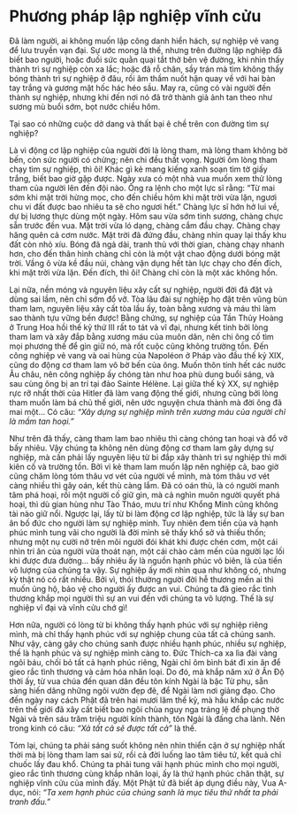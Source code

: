 # Phương pháp lập nghiệp vĩnh cửu {- #phuong-phap-lap-nghiep-vinh-cuu}

Ðã làm người, ai không muốn lập công danh hiển hách, sự nghiệp vẻ vang để lưu truyền vạn đại. Sự ước mong là thế, nhưng trên đường lập nghiệp đã biết bao người, hoặc đuối sức quằn quại tắt thở bên vệ đường, khi nhìn thấy thành trì sự nghiệp còn xa lắc; hoặc đã rỗ chân, sầy trán mà tìm không thấy bóng thành trì sự nghiệp ở đâu, rồi âm thầm nuốt hận quay về với hai bàn tay trắng và gương mặt hốc hác héo sầu. May ra, cũng có vài người đến thành sự nghiệp, nhưng khi đến nơi nó đã trở thành giả ảnh tan theo như sương mù buổi sớm, bọt nước chiều hôm.  
  
Tại sao có những cuộc dở dang và thất bại ê chề trên con đường tìm sự nghiệp?  
  
Là vì động cơ lập nghiệp của người đời là lòng tham, mà lòng tham không bờ bến, còn sức người có chừng; nên chi đều thất vọng. Người ôm lòng tham chạy tìm sự nghiệp, thì ôi! Khác gì kẻ mang kiếng xanh soạn tìm tờ giấy trắng, biết bao giờ gặp được. Ngày xưa có một nhà vua muốn xem thử lòng tham của người lên đến đội nào. Ông ra lệnh cho một lực sĩ rằng: "Từ mai sớm khi mặt trời hừng mọc, cho đến chiều hôm khi mặt trời vừa lặn, ngươi chu vi đất được bao nhiêu ta sẽ cho ngươi hết." Chàng lực sĩ hớn hở lui về, dự bị lương thực dùng một ngày. Hôm sau vừa sớm tinh sương, chàng chực sẵn trước đền vua. Mặt trời vừa ló dạng, chàng cắm đầu chạy. Chàng chạy hăng quên cả cơm nước. Mặt trời đã đứng đầu, chàng nhìn quay lại thấy khu đất còn nhỏ xíu. Bóng đã ngả dài, tranh thủ với thời gian, chàng chạy nhanh hơn, cho đến thân hình chàng chỉ còn là một vật chao động dưới bóng mặt trời. Vầng ô vừa kề đầu núi, chàng vận dụng hết tàn lực chạy cho đến đích, khi mặt trời vừa lặn. Ðến đích, thì ôi! Chàng chỉ còn là một xác không hồn.  
  
Lại nữa, nền móng và nguyên liệu xây cất sự nghiệp, người đời đã đặt và dùng sai lầm, nên chỉ sớm đổ vỡ. Tòa lâu đài sự nghiệp họ đặt trên vũng bùn tham lam, nguyên liệu xây cất tòa lầu ấy, toàn bằng xương và máu thì làm sao thành tựu vững bền được! Bằng chứng, sự nghiệp của Tần Thủy Hoàng ở Trung Hoa hồi thế kỷ thứ III rất to tát và vĩ đại, nhưng kết tinh bởi lòng tham lam và xây đắp bằng xương máu của muôn dân, nên chi ông cố tìm mọi phương thế để gìn giữ nó, mà rốt cuộc cũng không trường tồn. Ðến công nghiệp vẻ vang và oai hùng của Napoléon ở Pháp vào đầu thế kỷ XIX, cũng do động cơ tham lam vô bờ bến của ông. Muốn thôn tính hết các nước Âu châu, nên công nghiệp ấy chóng tàn như hoa phù dung buổi sáng, và sau cùng ông bị an trí tại đảo Sainte Hélène. Lại giữa thế kỷ XX, sự nghiệp rực rỡ nhất thời của Hitler đã làm vang động thế giới, nhưng cũng bởi lòng tham muốn làm bá chủ thế giới, nên ước nguyện chưa thành mà đời ông đã mai một... Có câu: *"Xây dựng sự nghiệp mình trên xương máu của người chỉ là mầm tan hoại."*  
  
Như trên đã thấy, càng tham lam bao nhiêu thì càng chóng tan hoại và đổ vỡ bấy nhiêu. Vậy chúng ta không nên dùng động cơ tham lam gây dựng sự nghiệp, mà cần phải lấy nguyên liệu từ bi đắp xây thành trì sự nghiệp thì mới kiên cố và trường tồn. Bởi vì kẻ tham lam muốn lập nên nghiệp cả, bao giờ cũng chăm lòng tóm thâu vơ vét của người về mình, mà tóm thâu vơ vét càng nhiều thì gây oán, kết thù càng lắm. Ðã có oán thù, là có người manh tâm phá hoại, rồi một người cố giữ gìn, mà cả nghìn muôn người quyết phá hoại, thì dù gian hùng như Tào Tháo, mưu trí như Khổng Minh cũng không tài nào giữ nổi. Ngược lại, lấy từ bi làm động cơ lập nghiệp, tức là lấy sự ban ân bố đức cho người làm sự nghiệp mình. Tuy nhiên đem tiền của và hạnh phúc mình tung vãi cho người là đời mình sẽ thấy khổ sở và thiếu thốn; nhưng một nụ cười nở trên môi người đói khát khi được chén cơm, một cái nhìn tri ân của người vừa thoát nạn, một cái chào cảm mến của người lạc lối khi được đưa đường... bấy nhiêu ấy là nguồn hạnh phúc vô biên, là của tiền vô lượng của chúng ta vậy. Sự nghiệp ấy mới nhìn qua như không có, nhưng kỳ thật nó có rất nhiều. Bởi vì, thói thường người đời hễ thương mến ai thì muốn ủng hộ, bảo vệ cho người ấy được an vui. Chúng ta đã gieo rắc tình thương khắp mọi người thì sự an vui đến với chúng ta vô lượng. Thế là sự nghiệp vĩ đại và vĩnh cửu chớ gì!  
  
Hơn nữa, người có lòng từ bi không thấy hạnh phúc với sự nghiệp riêng mình, mà chỉ thấy hạnh phúc với sự nghiệp chung của tất cả chúng sanh. Như vậy, càng gây cho chúng sanh được nhiều hạnh phúc, nhiều sự nghiệp, thế là hạnh phúc và sự nghiệp mình càng to. Ðức Thích-ca xa lìa đài vàng ngôi báu, chối bỏ tất cả hạnh phúc riêng, Ngài chỉ ôm bình bát đi xin ăn để gieo rắc tình thương và cảm hóa nhân loại. Do đó, mà khắp năm xứ ở Ấn Ðộ thời ấy, từ vua chúa đến quan dân đều tôn kính Ngài là bậc Từ phụ, sẵn sàng hiến dâng những ngôi vườn đẹp đẽ, để Ngài làm nơi giảng đạo. Cho đến ngày nay cách Phật đã trên hai mươi lăm thế kỷ, mà hầu khắp các nước trên thế giới đã xây cất biết bao ngôi chùa nguy nga tráng lệ để phụng thờ Ngài và trên sáu trăm triệu người kính thành, tôn Ngài là đấng cha lành. Nên trong kinh có câu: *"Xả tất cả sẽ được tất cả"* là thế.  
  
Tóm lại, chúng ta phải sáng suốt không nên nhìn thiển cận ở sự nghiệp nhất thời mà bị lòng tham lam sai sử, rồi cả đời luống lao tâm tiêu tứ, kết quả chỉ chuốc lấy đau khổ. Chúng ta phải tung vãi hạnh phúc mình cho mọi người, gieo rắc tình thương cùng khắp nhân loại, ấy là thứ hạnh phúc chân thật, sự nghiệp vĩnh cửu của mình đấy. Một Phật tử đã biết áp dụng điều này, Vua A-dục, nói: *"Ta xem hạnh phúc của chúng sanh là mục tiêu thứ nhất ta phải tranh đấu."*  
